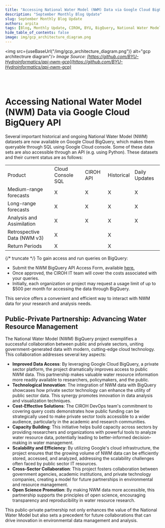 ```yaml
---
title: "Accessing National Water Model (NWM) Data via Google Cloud BigQuery API"
description: "September Monthly Blog Update"
slug: September Monthly Blog Update
authors: arpita
tags: [Blog, Monthly Update, CIROH, BYU, BigQuery, National Water Model, Google Cloud, Cloud Services]
hide_table_of_contents: false
image: img/gcp_architecture_diagram.png
---
```



<img src={useBaseUrl("/img/gcp_architecture_diagram.png")} alt="gcp architectrure diagram"/>
*Image Source: [https://github.com/BYU-Hydroinformatics/api-nwm-gcp](https://github.com/BYU-Hydroinformatics/api-nwm-gcp)*
 
<br />
<br />

# Accessing National Water Model (NWM) Data via Google Cloud BigQuery API
Several important historical and ongoing National Water Model (NWM) datasets are now available on Google Cloud BigQuery, which makes them queryable through SQL using Google Cloud console. Some of these data sets are also accessible through an API (e.g. using Python). These datasets and their current status are as follows:

<table style={{ width: '100%', display: 'inline-table' }}>
<tr>
    <td>Product</td>
    <td>Cloud Console SQL</td>
    <td>CIROH API</td>
    <td>Historical</td>
    <td>Daily Updates</td>
</tr>
<tr>
    <td>Medium-range forecasts</td>
    <td>X</td>
    <td>X</td>
    <td>X</td>
    <td>X</td>
</tr>
<tr>
    <td>Long-range forecasts</td>
    <td>X</td>
    <td>X</td>
    <td>X</td>
    <td>X</td>
</tr>
<tr>
    <td>Analysis and Assimilation</td>
    <td>X</td>
    <td>X</td>
    <td>X</td>
    <td>X</td>
</tr>
<tr>
    <td>Retrospective Data (NWM v3)</td>
    <td>X</td>
    <td></td>
    <td>X</td>
    <td></td>
</tr>
<tr>
    <td>Return Periods</td>
    <td>X</td>
    <td></td>
    <td>X</td>
    <td></td>
</tr>
</table>
{/* truncate */}
To gain access and run queries on BigQuery:

- Submit the NWM BigQuery API Access Form, available [here.](https://docs.ciroh.org/docs/products/data-management/bigquery-api/)
- Once approved, the CIROH IT team will cover the costs associated with your queries.
- Initially, each organization or project may request a usage limit of up to $500 per month for accessing the data through BigQuery.
 

This service offers a convenient and efficient way to interact with NWM data for your research and analysis needs.

 

## Public-Private Partnership: Advancing Water Resource Management

 

The National Water Model (NWM) BigQuery project exemplifies a successful collaboration between public and private sectors, uniting government-generated data with modern, cutting-edge cloud technology. This collaboration addresses several key aspects:

 

- **Improved Data Access**: By leveraging Google Cloud BigQuery, a private sector platform, the project dramatically improves access to public NWM data. This partnership makes valuable water resource information more readily available to researchers, policymakers, and the public.
- **Technological Innovation**: The integration of NWM data with BigQuery showcases how private sector technology can enhance the utility of public sector data. This synergy promotes innovation in data analysis and visualization techniques.
- **Cost-Effective Solutions**: The CIROH DevOps team's commitment to covering query costs demonstrates how public funding can be strategically used to make private sector tools accessible to a wider audience, particularly in the academic and research communities.
- **Capacity Building**: This initiative helps build capacity across sectors by providing researchers and organizations with powerful tools to analyze water resource data, potentially leading to better-informed decision-making in water management.
- **Scalability and Efficiency**: By utilizing Google's cloud infrastructure, the project ensures that the growing volume of NWM data can be efficiently stored, accessed, and analyzed, addressing the scalability challenges often faced by public sector IT resources.
- **Cross-Sector Collaboration**: This project fosters collaboration between government agencies, academic institutions, and private technology companies, creating a model for future partnerships in environmental and resource management.
- **Open Science Promotion**: By making NWM data more accessible, this partnership supports the principles of open science, encouraging transparency and reproducibility in water resource research.
 

This public-private partnership not only enhances the value of the National Water Model but also sets a precedent for future collaborations that can drive innovation in environmental data management and analysis.

 


 
